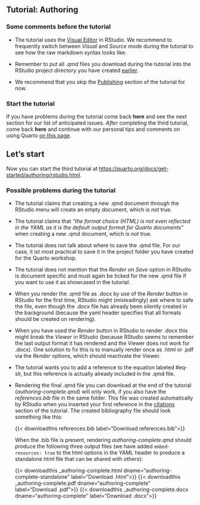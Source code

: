 
## Tutorial: Authoring

### Some comments before the tutorial

- The tutorial uses the [Visual Editor](https://quarto.org/docs/visual-editor/) in RStudio. We recommend to frequently switch between *Visual* and *Source* mode during the tutorial to see how the raw markdown syntax looks like.

- Remember to put all *.qmd* files you download during the tutorial into the RStudio project directory you have created [earlier](preparations.qmd).

- We recommend that you skip the [Publishing](https://quarto.org/docs/get-started/authoring/rstudio#publishing) section of the tutorial for now.

### Start the tutorial

If you have problems during the tutorial come back **here** and see the next section for our list of anticipated issues.
*After* completing the third tutorial, come back **here** and continue with our personal tips and comments on using Quarto [on this page](comments.qmd).

:::{.callout-tip}
## Let's start
Now you can start the third tutorial at <https://quarto.org/docs/get-started/authoring/rstudio.html>.
:::


### Possible problems during the tutorial

- The tutorial claims that creating a new .qmd document through the RStudio menu will create an empty document, which is *not* true.

- The tutorial claims that *"the format choice (HTML) is not even reflected in the YAML as it is the default output format for Quarto documents"* when creating a new .qmd document, which is *not* true.

- The tutorial does not talk about where to save the .qmd file. For our case, it ist most practical to save it in the project folder you have created for the Quarto workshop.

- The tutorial does not mention that the *Render on Save* option in RStudio is document specific and must again be ticked for the new .qmd file if you want to use it as showcased in the tutorial.

- When you render the .qmd file as .docx by use of the *Render* button in RStudio for the first time, RStudio might (misleadingly) ask where to safe the file, even though the .docx file has already been silently created in the background (because the yaml header specifies that all formats should be created on rendering). 

- When you have used the *Render* button in RStudio to render .docx this might break the *Viewer* in RStudio (because RStudio seems to remember the last output format it has rendered and the Viewer does not work for .docx). One solution to fix this is to manually render once as .html or .pdf via the *Render* options, which should reactivate the Viewer.

- The tutorial wants you to add a reference to the equation labeled \#eq-slr, but this reference is actually already included in the .qmd file.

- Rendering the final .qmd file you can download at the end of the tutorial (*authoring-complete.qmd*) will only work, if you also have the *references.bib* file in the same folder. This file was created automatically by RStudio when you inserted your first reference in the [citations](https://quarto.org/docs/get-started/authoring/rstudio.html#citations) section of the tutorial. The created bibliography file should look something like this:

  {{< downloadthis references.bib label="Download references.bib">}}
  
  When the .bib file is present, rendering *authoring-complete.qmd* should produce the following three output files (we have added `embed-resources: true` to the html options in the YAML header to produce a standalone html file that can be shared with others):
  
  {{< downloadthis _authoring-complete.html dname="authoring-complete-standalone" label="Download .html">}}  {{< downloadthis _authoring-complete.pdf dname="authoring-complete" label="Download .pdf">}}  {{< downloadthis _authoring-complete.docx dname="authoring-complete" label="Download .docx">}}

  